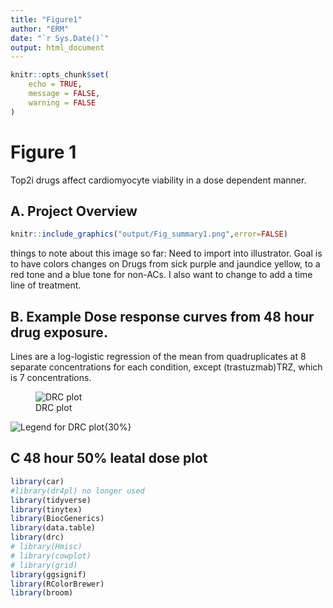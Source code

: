 ```yaml
---
title: "Figure1"
author: "ERM"
date: "`r Sys.Date()`"
output: html_document
---
```


```r
knitr::opts_chunk$set(
	echo = TRUE,
	message = FALSE,
	warning = FALSE
)
```

# Figure 1

Top2i drugs affect cardiomyocyte viability in a dose dependent manner.

## A. Project Overview

```r
knitr::include_graphics("output/Fig_summary1.png",error=FALSE)
```

things to note about this image so far: Need to import into illustrator. Goal is to have colors changes on Drugs from sick purple and jaundice yellow, to a red tone and a blue tone for non-ACs. I also want to change to add a time line of treatment.

## B. Example Dose response curves from 48 hour drug exposure.

Lines are a log-logistic regression of the mean from quadruplicates at 8 separate concentrations for each condition, except (trastuzmab)TRZ, which is 7 concentrations.

![DRC plot](output/plan2plot.png)

![Legend for DRC plot](C:/Program%20Files/R_WD/Cardiotoxicity/individual-legenddark2.png){30%}

## C 48 hour 50% leatal dose plot

```r
library(car)
#library(dr4pl) no longer used
library(tidyverse)
library(tinytex)
library(BiocGenerics)
library(data.table)
library(drc)
# library(Hmisc)
# library(cowplot)
# library(grid)
library(ggsignif)
library(RColorBrewer)
library(broom)



```
